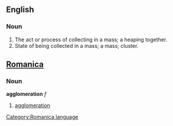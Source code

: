 ==English==
===Noun===
#The act or process of collecting in a mass; a heaping together.
#State of being collected in a mass; a mass; cluster.

==[[Romanica]]==
[[Category:Romanica language]]
===Noun===
<b>agglomeration</b> ''f''
#[[agglomeration]]